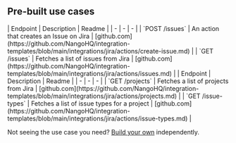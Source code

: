
## Pre-built use cases

<AccordionGroup>


<Accordion title="Issues">
| Endpoint | Description | Readme |
| - | - | - |
| `POST /issues` | An action that creates an Issue on Jira | [github.com](https://github.com/NangoHQ/integration-templates/blob/main/integrations/jira/actions/create-issue.md) |
| `GET /issues` | Fetches a list of issues from Jira | [github.com](https://github.com/NangoHQ/integration-templates/blob/main/integrations/jira/actions/issues.md) |
</Accordion>


<Accordion title="Others">
| Endpoint | Description | Readme |
| - | - | - |
| `GET /projects` | Fetches a list of projects from Jira | [github.com](https://github.com/NangoHQ/integration-templates/blob/main/integrations/jira/actions/projects.md) |
| `GET /issue-types` | Fetches a list of issue types for a project | [github.com](https://github.com/NangoHQ/integration-templates/blob/main/integrations/jira/actions/issue-types.md) |
</Accordion>

</AccordionGroup>

<Tip>Not seeing the use case you need? [Build your own](https://nango.dev/slack) independently.</Tip>
